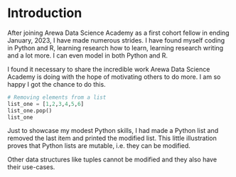 # Introduction

After joining Arewa Data Science Academy as a first cohort fellow in ending January, 2023, I have made numerous strides. I have found myself coding in Python and R, learning research how to learn, learning research writing and a lot more. I can even model in both Python and R.

I found it necessary to share the incredible work Arewa Data Science Academy is doing with the hope of motivating others to do more. I am so happy I got the chance to do this.

```python
# Removing elements from a list
list_one = [1,2,3,4,5,6]
list_one.pop()
list_one
```

Just to showcase my modest Python skills, I had made a Python list and removed the last item and printed the modified list. This little illustration proves that Python lists are mutable, i.e. they can be modified.

Other data structures like tuples cannot be modified and they also have their use-cases.
